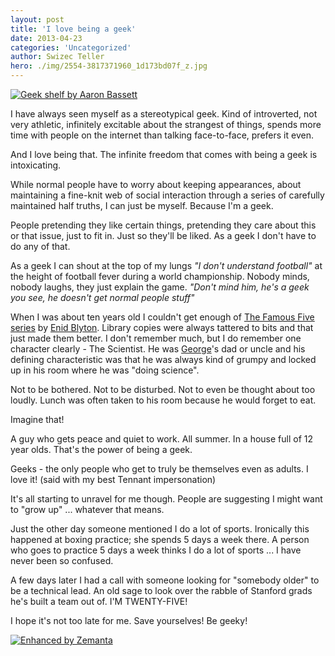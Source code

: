 ```yaml
---
layout: post
title: 'I love being a geek'
date: 2013-04-23
categories: 'Uncategorized'
author: Swizec Teller
hero: ./img/2554-3817371960_1d173bd07f_z.jpg
---
```

[![Geek shelf by Aaron Bassett](./img/2554-3817371960_1d173bd07f_z.jpg "Geek shelf by Aaron Bassett")](http://www.flickr.com/photos/aaronbassett/3817371960/)



I have always seen myself as a stereotypical geek. Kind of introverted, not very athletic, infinitely excitable about the strangest of things, spends more time with people on the internet than talking face-to-face, prefers it even.



And I love being that. The infinite freedom that comes with being a geek is intoxicating.



While normal people have to worry about keeping appearances, about maintaining a fine-knit web of social interaction through a series of carefully maintained half truths, I can just be myself. Because I'm a geek.



People pretending they like certain things, pretending they care about this or that issue, just to fit in. Just so they'll be liked. As a geek I don't have to do any of that.



As a geek I can shout at the top of my lungs _"I don't understand football"_ at the height of football fever during a world championship. Nobody minds, nobody laughs, they just explain the game. _"Don't mind him, he's a geek you see, he doesn't get normal people stuff"_



When I was about ten years old I couldn't get enough of [The Famous Five series](http://www.amazon.com/Five-Treasure-Island-Famous/dp/0340796146%3FSubscriptionId%3D0G81C5DAZ03ZR9WH9X82%26tag%3Dageewitahat-20%26linkCode%3Dxm2%26camp%3D2025%26creative%3D165953%26creativeASIN%3D0340796146 "Five on a Treasure Island (Famous Five)") by [Enid Blyton](http://www.enidblytonsociety.co.uk "Enid Blyton"). Library copies were always tattered to bits and that just made them better. I don't remember much, but I do remember one character clearly - The Scientist. He was [George](http://en.wikipedia.org/wiki/George_Kirrin "George Kirrin")'s dad or uncle and his defining characteristic was that he was always kind of grumpy and locked up in his room where he was "doing science".



Not to be bothered. Not to be disturbed. Not to even be thought about too loudly. Lunch was often taken to his room because he would forget to eat.



Imagine that!



A guy who gets peace and quiet to work. All summer. In a house full of 12 year olds. That's the power of being a geek.



Geeks - the only people who get to truly be themselves even as adults. I love it! (said with my best Tennant impersonation)



It's all starting to unravel for me though. People are suggesting I might want to "grow up" ... whatever that means.



Just the other day someone mentioned I do a lot of sports. Ironically this happened at boxing practice; she spends 5 days a week there. A person who goes to practice 5 days a week thinks I do a lot of sports ... I have never been so confused.



A few days later I had a call with someone looking for "somebody older" to be a technical lead. An old sage to look over the rabble of Stanford grads he's built a team out of. I'M TWENTY-FIVE!



I hope it's not too late for me. Save yourselves! Be geeky!

[![Enhanced by Zemanta](http://img.zemanta.com/zemified_e.png?x-id=438c823e-3724-451f-9fb5-14ac805cded3)](http://www.zemanta.com/?px "Enhanced by Zemanta")